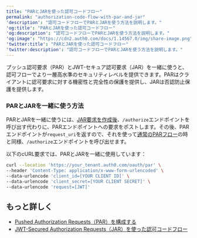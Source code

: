 ```yaml
---
title: "PARとJARを使った認可コードフロー"
permalink: "authorization-code-flow-with-par-and-jar"
'description': "認可コードフローでPARとJARを使う方法を説明します。"
'og:title': "PARとJARを使った認可コードフロー"
'og:description': "認可コードフローでPARとJARを使う方法を説明します。"
'og:image': "https://cdn2.auth0.com/docs/1.14567.0/img/share-image.png"
'twitter:title': "PARとJARを使った認可コードフロー"
'twitter:description': "認可コードフローでPARとJARを使う方法を説明します。"
---
```


プッシュ認可要求（PAR）と<Tooltip data-tooltip-id="react-containers-DefinitionTooltip-3" href="/ja-jp/glossary?term=json-web-token" tip="JSON Web Token（JWT）: 二者間のクレームを安全に表現するために使用される標準IDトークン形式（および多くの場合、アクセストークン形式）。" cta="用語集の表示">JWT</Tooltip>-セキュア認可要求（JAR）を一緒に使うと、認可フローでより一層高水準のセキュリティレベルを提供できます。PARはクライアントに認可要求に対する機密性と完全性の保護を提供し、JARは否認防止保護を提供します。

### PARとJARを一緒に使う方法

PARとJARを一緒に使うには、[JAR要求を作成後](/ja-jp/get-started/authentication-and-authorization-flow/authorization-code-flow/authorization-code-flow-with-jar)、`/authorize`エンドポイントを呼び出す代わりに、PARエンドポイントへの要求をポストします。その後、PARエンドポイントが`request_uri`を返すので、それを使って[通常のPARフロー](/ja-jp/get-started/authentication-and-authorization-flow/authorization-code-flow/authorization-code-flow-with-par)の時と同様、`/authorize`エンドポイントを呼び出せます。

以下のcURL要求では、PARとJARを一緒に使用しています：

```bash lines
curl --location 'https://your_tenant.auth0.com/oauth/par' \
--header 'Content-Type: application/x-www-form-urlencoded' \
--data-urlencode 'client_id=[YOUR CLIENT ID]' \
--data-urlencode 'client_secret=[YOUR CLIENT SECRET]' \
--data-urlencode 'request=[JWT]'
```

## もっと詳しく

* [Pushed Authorization Requests（PAR）を構成する](/ja-jp/get-started/applications/configure-par)
* [JWT-Secured Authorization Requests（JAR）を使った認可コードフロー](/ja-jp/get-started/authentication-and-authorization-flow/authorization-code-flow/authorization-code-flow-with-jar)